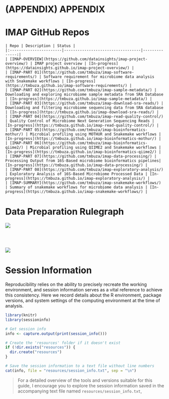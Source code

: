 # (APPENDIX) APPENDIX {-}

# IMAP GitHub Repos

```block

| Repo | Description | Status |
|:-----------------------|----------------------------------|--------------:|
| [IMAP-OVERVIEW](https://github.com/datainsights/imap-project-overview/) | IMAP project overview | [In-progress](https://datainsights.github.io/imap-project-overview/) |
| [IMAP-PART 01](https://github.com/tmbuza/imap-software-requirements/) | Software requirement for microbiome data analysis with Snakemake workflows | [In-progress](https://tmbuza.github.io/imap-software-requirements/) |
| [IMAP-PART 02](https://github.com/tmbuza/imap-sample-metadata/) | Downloading and exploring microbiome sample metadata from SRA Database | [In-progress](https://tmbuza.github.io/imap-sample-metadata/) |
| [IMAP-PART 03](https://github.com/tmbuza/imap-download-sra-reads/) | Downloading and filtering microbiome sequencing data from SRA database | [In-progress](https://tmbuza.github.io/imap-download-sra-reads/) |
| [IMAP-PART 04](https://github.com/tmbuza/imap-read-quality-control/) | Quality Control of Microbiome Next Generation Sequencing Reads | [In-progress](https://tmbuza.github.io/imap-read-quality-control/) |
| [IMAP-PART 05](https://github.com/tmbuza/imap-bioinformatics-mothur/) | Microbial profiling using MOTHUR and Snakemake workflows | [In-progress](https://tmbuza.github.io/imap-bioinformatics-mothur/) |
| [IMAP-PART 06](https://github.com/tmbuza/imap-bioinformatics-qiime2/) | Microbial profiling using QIIME2 and Snakemake workflows | [In-progress](https://tmbuza.github.io/imap-bioinformatics-qiime2/) |
| [IMAP-PART 07](https://github.com/tmbuza/imap-data-processing/) | Processing Output from 16S-Based microbiome bioinformatics pipelines| [In-progress](https://tmbuza.github.io/imap-data-processing/) |
| [IMAP-PART 08](https://github.com/tmbuza/imap-exploratory-analysis/) | Exploratory Analysis of 16S-Based Microbiome Processed Data | [In-progress](https://tmbuza.github.io/imap-exploratory-analysis/) |
| [IMAP-SUMMARY](https://github.com/tmbuza/imap-snakemake-workflows/) | Summary of snakemake workflows for microbiome data analysis | [In-progress](https://tmbuza.github.io/imap-snakemake-workflows/) |
```

# Data Preparation Rulegraph

![](dags/rulegraph.svg)

<br>
<br>

![](figures/taxon_barplot.svg)


# Session Information

Reproducibility relies on the ability to precisely recreate the working environment, and session information serves as a vital reference to achieve this consistency. Here we record details about the R environment, package versions, and system settings of the computing environment at the time of analysis. 

```r
library(knitr)
library(sessioninfo)

# Get session info
info <- capture.output(print(session_info()))

# Create the 'resources' folder if it doesn't exist
if (!dir.exists("resources")) {
  dir.create("resources")
}

# Save the session information to a text file without line numbers
cat(info, file = "resources/session_info.txt", sep = "\n")
```

> For a detailed overview of the tools and versions suitable for this guide, I encourage you to explore the session information saved in the accompanying text file named `resources/session_info.txt`,


